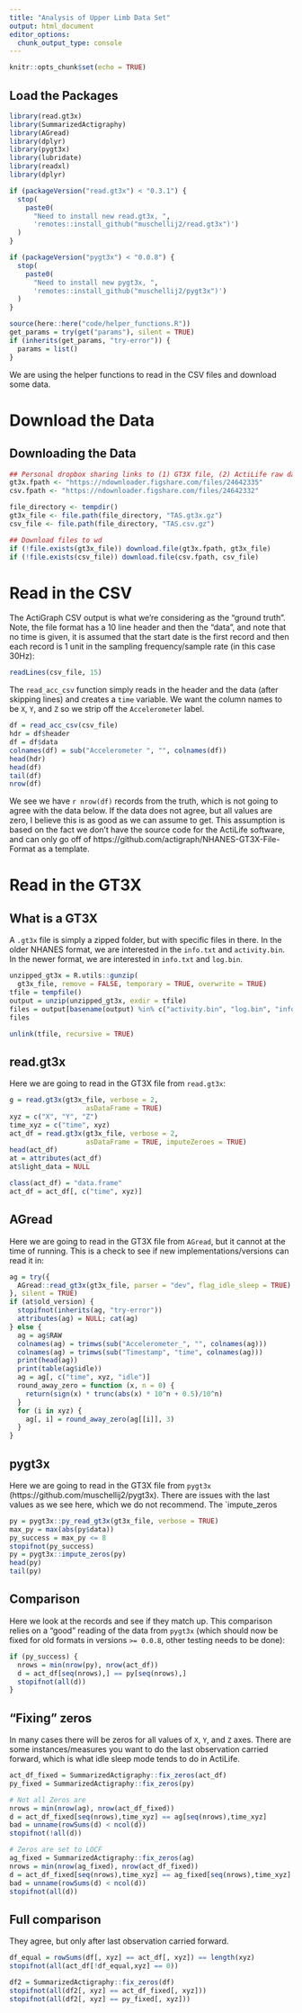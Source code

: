 ```yaml
---
title: "Analysis of Upper Limb Data Set"
output: html_document
editor_options:
  chunk_output_type: console
---
```


```r
knitr::opts_chunk$set(echo = TRUE)
```

## Load the Packages

```r
library(read.gt3x)
library(SummarizedActigraphy)
library(AGread)
library(dplyr)
library(pygt3x)
library(lubridate)
library(readxl)
library(dplyr)

if (packageVersion("read.gt3x") < "0.3.1") {
  stop(
    paste0(
      "Need to install new read.gt3x, ", 
      'remotes::install_github("muschellij2/read.gt3x")')
  )
}

if (packageVersion("pygt3x") < "0.0.8") {
  stop(
    paste0(
      "Need to install new pygt3x, ", 
      'remotes::install_github("muschellij2/pygt3x")')
  )
}

source(here::here("code/helper_functions.R"))
get_params = try(get("params"), silent = TRUE)
if (inherits(get_params, "try-error")) {
  params = list()
}
```

We are using the helper functions to read in the CSV files and download some data.

# Download the Data

## Downloading the Data


```r
## Personal dropbox sharing links to (1) GT3X file, (2) ActiLife raw data output CSV
gt3x.fpath <- "https://ndownloader.figshare.com/files/24642335"
csv.fpath <- "https://ndownloader.figshare.com/files/24642332"

file_directory <- tempdir()
gt3x_file <- file.path(file_directory, "TAS.gt3x.gz")
csv_file <- file.path(file_directory, "TAS.csv.gz")

## Download files to wd
if (!file.exists(gt3x_file)) download.file(gt3x.fpath, gt3x_file)
if (!file.exists(csv_file)) download.file(csv.fpath, csv_file)
```

# Read in the CSV

The ActiGraph CSV output is what we're considering as the "ground truth".  Note, the file format has a 10 line header and then the "data", and note that no time is given, it is assumed that the start date is the first record and then each record is 1 unit in the sampling frequency/sample rate (in this case 30Hz):

```r
readLines(csv_file, 15)
```

The `read_acc_csv` function simply reads in the header and the data (after skipping lines) and creates a `time` variable.  We want the column names to be `X`, `Y`, and `Z` so we strip off the `Accelerometer` label. 

```r
df = read_acc_csv(csv_file)
hdr = df$header
df = df$data
colnames(df) = sub("Accelerometer ", "", colnames(df))
head(hdr)
head(df)
tail(df)
nrow(df)
```

We see we have `r nrow(df)` records from the truth, which is not going to agree with the data below.  If the data does not agree, but all values are zero, I believe this is as good as we can assume to get.  This assumption is based on the fact we don't have the source code for the ActiLife software, and can only go off of https://github.com/actigraph/NHANES-GT3X-File-Format as a template.

# Read in the GT3X

## What is a GT3X
A `.gt3x` file is simply a zipped folder, but with specific files in there.  In the older NHANES format, we are interested in the `info.txt` and `activity.bin`.  In the newer format, we are interested in `info.txt` and `log.bin`.

```r
unzipped_gt3x = R.utils::gunzip(
  gt3x_file, remove = FALSE, temporary = TRUE, overwrite = TRUE)
tfile = tempfile()
output = unzip(unzipped_gt3x, exdir = tfile)
files = output[basename(output) %in% c("activity.bin", "log.bin", "info.txt")]
files
```

```r
unlink(tfile, recursive = TRUE)
```


## read.gt3x

Here we are going to read in the GT3X file from `read.gt3x`:

```r
g = read.gt3x(gt3x_file, verbose = 2,
                   asDataFrame = TRUE)
xyz = c("X", "Y", "Z")
time_xyz = c("time", xyz)
act_df = read.gt3x(gt3x_file, verbose = 2,
                   asDataFrame = TRUE, imputeZeroes = TRUE)
head(act_df)
at = attributes(act_df)
at$light_data = NULL

class(act_df) = "data.frame"
act_df = act_df[, c("time", xyz)]
```


## AGread

Here we are going to read in the GT3X file from `AGread`, but it cannot at the time of running.  This is a check to see if new implementations/versions can read it in:
```r
ag = try({
  AGread::read_gt3x(gt3x_file, parser = "dev", flag_idle_sleep = TRUE)
}, silent = TRUE)
if (at$old_version) {
  stopifnot(inherits(ag, "try-error"))
  attributes(ag) = NULL; cat(ag)
} else {
  ag = ag$RAW
  colnames(ag) = trimws(sub("Accelerometer_", "", colnames(ag)))
  colnames(ag) = trimws(sub("Timestamp", "time", colnames(ag)))
  print(head(ag))
  print(table(ag$idle))
  ag = ag[, c("time", xyz, "idle")]
  round_away_zero = function (x, n = 0) {
    return(sign(x) * trunc(abs(x) * 10^n + 0.5)/10^n)
  }
  for (i in xyz) {
    ag[, i] = round_away_zero(ag[[i]], 3)
  }
}
```

## pygt3x

Here we are going to read in the GT3X file from `pygt3x` (https://github.com/muschellij2/pygt3x).  There are issues with the last values as we see here, which we do not recommend.  The `impute_zeros

```r
py = pygt3x::py_read_gt3x(gt3x_file, verbose = TRUE)
max_py = max(abs(py$data)) 
py_success = max_py <= 8
stopifnot(py_success)
py = pygt3x::impute_zeros(py)
head(py)
tail(py)
```



## Comparison

Here we look at the records and see if they match up.  This comparison relies on a "good" reading of the data from `pygt3x` (which should now be fixed for old formats in versions `>= 0.0.8`, other testing needs to be done):

```r
if (py_success) {
  nrows = min(nrow(py), nrow(act_df))
  d = act_df[seq(nrows),] == py[seq(nrows),]
  stopifnot(all(d))
}
```

## "Fixing" zeros

In many cases there will be zeros for all values of `X`, `Y`, and `Z` axes.  There are some instances/measures you want to do the last observation carried forward, which is what idle sleep mode tends to do in ActiLife.

```r
act_df_fixed = SummarizedActigraphy::fix_zeros(act_df)
py_fixed = SummarizedActigraphy::fix_zeros(py)

# Not all Zeros are 
nrows = min(nrow(ag), nrow(act_df_fixed))
d = act_df_fixed[seq(nrows),time_xyz] == ag[seq(nrows),time_xyz]
bad = unname(rowSums(d) < ncol(d))
stopifnot(!all(d))

# Zeros are set to LOCF
ag_fixed = SummarizedActigraphy::fix_zeros(ag)
nrows = min(nrow(ag_fixed), nrow(act_df_fixed))
d = act_df_fixed[seq(nrows),time_xyz] == ag_fixed[seq(nrows),time_xyz]
bad = unname(rowSums(d) < ncol(d))
stopifnot(all(d))
```


## Full comparison

They agree, but only after last observation carried forward.

```r
df_equal = rowSums(df[, xyz] == act_df[, xyz]) == length(xyz)
stopifnot(all(act_df[!df_equal,xyz] == 0))

df2 = SummarizedActigraphy::fix_zeros(df)
stopifnot(all(df2[, xyz] == act_df_fixed[, xyz]))
stopifnot(all(df2[, xyz] == py_fixed[, xyz]))
```
